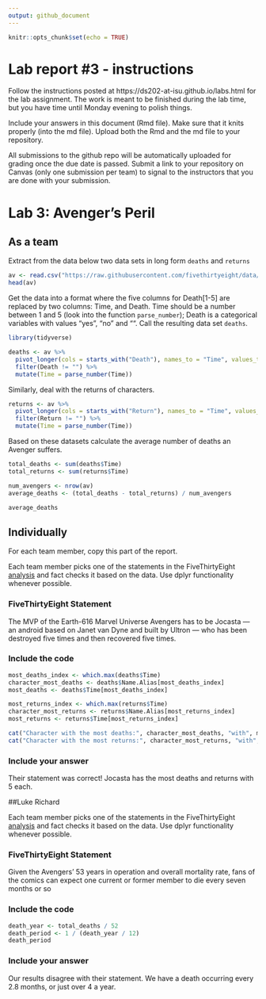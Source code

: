 ```yaml
---
output: github_document
---
```


<!-- README.md is generated from README.Rmd. Please edit the README.Rmd file -->


```r
knitr::opts_chunk$set(echo = TRUE)
```

# Lab report #3 - instructions

Follow the instructions posted at https://ds202-at-isu.github.io/labs.html for the lab assignment. The work is meant to be finished during the lab time, but you have time until Monday evening to polish things.

Include your answers in this document (Rmd file). Make sure that it knits properly (into the md file). Upload both the Rmd and the md file to your repository.  

All submissions to the github repo will be automatically uploaded for grading once the due date is passed.
Submit a link to your repository on Canvas (only one submission per team) to signal to the instructors that you are done with your submission.

# Lab 3: Avenger's Peril

## As a team

Extract from the data below two data sets in long form `deaths` and `returns`

```r
av <- read.csv("https://raw.githubusercontent.com/fivethirtyeight/data/master/avengers/avengers.csv", stringsAsFactors = FALSE)
head(av)
```

Get the data into a format where the five columns for Death[1-5] are replaced by two columns: Time, and Death. Time should be a number between 1 and 5 (look into the function `parse_number`); Death is a categorical variables with values "yes", "no" and "". Call the resulting data set `deaths`. 

``` r
library(tidyverse)

deaths <- av %>%
  pivot_longer(cols = starts_with("Death"), names_to = "Time", values_to = "Death") %>%
  filter(Death != "") %>%
  mutate(Time = parse_number(Time))
```

Similarly, deal with the returns of characters.

``` r
returns <- av %>%
  pivot_longer(cols = starts_with("Return"), names_to = "Time", values_to = "Return") %>%
  filter(Return != "") %>%
  mutate(Time = parse_number(Time))
```

Based on these datasets calculate the average number of deaths an Avenger suffers.
```r
total_deaths <- sum(deaths$Time)
total_returns <- sum(returns$Time)

num_avengers <- nrow(av)
average_deaths <- (total_deaths - total_returns) / num_avengers

average_deaths
```

## Individually

For each team member, copy this part of the report. 

Each team member picks one of the statements in the FiveThirtyEight [analysis](https://fivethirtyeight.com/features/avengers-death-comics-age-of-ultron/) and fact checks it based on the data. Use dplyr functionality whenever possible.

### FiveThirtyEight Statement

The MVP of the Earth-616 Marvel Universe Avengers has to be Jocasta — an android based on Janet van Dyne and built by Ultron — who has been destroyed five times and then recovered five times.

### Include the code

```r
most_deaths_index <- which.max(deaths$Time)
character_most_deaths <- deaths$Name.Alias[most_deaths_index]
most_deaths <- deaths$Time[most_deaths_index]

most_returns_index <- which.max(returns$Time)
character_most_returns <- returns$Name.Alias[most_returns_index]
most_returns <- returns$Time[most_returns_index]

cat("Character with the most deaths:", character_most_deaths, "with", most_deaths, "deaths\n")
cat("Character with the most returns:", character_most_returns, "with", most_returns, "returns\n")
```

### Include your answer

Their statement was correct! Jocasta has the most deaths and returns with 5 each.



##Luke Richard 

Each team member picks one of the statements in the FiveThirtyEight [analysis](https://fivethirtyeight.com/features/avengers-death-comics-age-of-ultron/) and fact checks it based on the data. Use dplyr functionality whenever possible.

### FiveThirtyEight Statement

Given the Avengers’ 53 years in operation and overall mortality rate, fans of the comics can expect one current or former member to die every seven months or so

### Include the code

```r
death_year <- total_deaths / 52
death_period <- 1 / (death_year / 12)
death_period
```

### Include your answer

Our results disagree with their statement. We have a death occurring every 2.8 months, or just over 4 a year.
